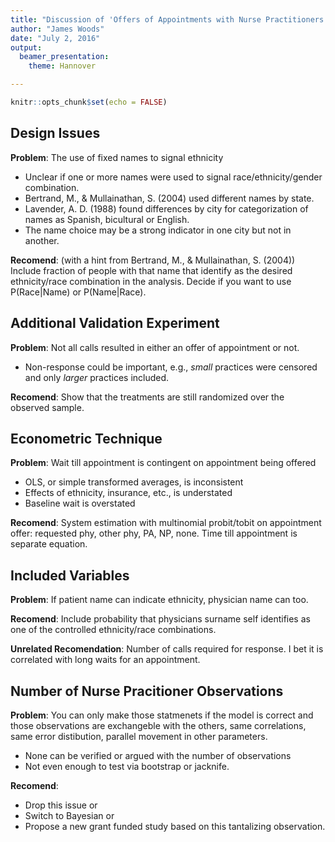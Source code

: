 ```yaml
---
title: "Discussion of 'Offers of Appointments with Nurse Practitioners'" 
author: "James Woods"
date: "July 2, 2016"
output: 
  beamer_presentation: 
    theme: Hannover

---
```



```r
knitr::opts_chunk$set(echo = FALSE)
```

## Design Issues

**Problem**: The use of fixed names to signal ethnicity

  + Unclear if one or more names were used to signal race/ethnicity/gender combination.
  + Bertrand, M., & Mullainathan, S. (2004) used different names by state.
  + Lavender, A. D. (1988) found differences by city for categorization of names as Spanish, bicultural or English.
  + The name choice may be a strong indicator in one city but not in another.
    
**Recomend**: (with a hint from Bertrand, M., & Mullainathan, S. (2004)) Include fraction of people with that name that identify as the desired ethnicity/race combination in the analysis.
Decide if you want to use P(Race|Name) or P(Name|Race).

## Additional Validation Experiment

**Problem**: Not all calls resulted in either an offer of appointment or not.

  + Non-response could be important, e.g., *small* practices were censored and only *larger* practices included.

**Recomend**: Show that the treatments are still randomized over the observed sample. 

## Econometric Technique

**Problem**: Wait till appointment is contingent on appointment being offered

  + OLS, or simple transformed averages, is inconsistent
  + Effects of ethnicity, insurance, etc.,  is understated
  + Baseline wait is overstated
    
**Recomend**: System estimation with multinomial probit/tobit on appointment offer: requested phy, other phy, PA, NP, none.  Time till appointment is separate equation. 

## Included Variables

**Problem**: If patient name can indicate ethnicity, physician name can too.
  
**Recomend**: Include probability that physicians surname self identifies as one of the controlled ethnicity/race combinations.
  
**Unrelated Recomendation**: Number of calls required for response.  I bet it is correlated with long waits for an appointment.

## Number of Nurse Pracitioner Observations

**Problem**: You can only make those statmenets if the model is correct and those observations are exchangeble with the others, same correlations, same error distibution, parallel movement in other parameters. 

+ None can be verified or argued with the number of observations
+ Not even enough to test via bootstrap or jacknife.

**Recomend**: 

+ Drop this issue or 
+ Switch to Bayesian or
+ Propose a new grant funded study based on this tantalizing observation.
